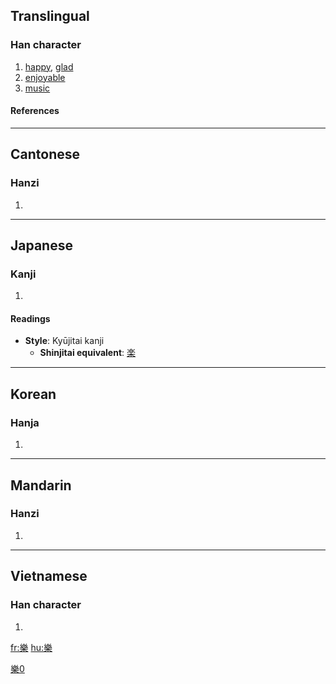 {{see|楽|乐}}

==Translingual==
===Han character===
{{Han char|rn=75|rad=木|as=11|sn=15|four=2290<sub>4</sub>|canj=女戈木 (VID)}}
# [[happy]], [[glad]]
# [[enjoyable]]
# [[music]]
====References====
{{Han ref|kx=0548.200|dkj=15399|dj=0936.060|hdz=21280.160|uh=6A02|ud=27138|bh=BCD6|bd=48342}}

----
==Cantonese==
===Hanzi===
{{yue-hanzi|jyut=ngaau6, lok6, ngok6|y=lok6, ngok6}}
# {{defn|Cantonese}}

----
==Japanese==
===Kanji===
{{ja-kanji|grade=|rs=木11}}
# {{defn|Japanese}} 
====Readings====
{{ja-readings|on=[[がく]] (gaku), [[らく]] (raku), [[ごう]] (gō)|kun=[[たのしい]] (tanoshii), [[たのしむ]] (tanoshimu)}}

* '''Style''': Kyūjitai kanji
** '''Shinjitai equivalent''': [[楽]]

----
==Korean==
===Hanja===
{{ko-hanja|hangeul=[[악]], [[락]]>낙, 요|eumhun=|rv=ak, rak>nak, yo|mr=ak, rak>nak, yo|y=ak, lak>nak, yo}}
# {{defn|Korean}}

----
==Mandarin==
===Hanzi===
{{cmn-hanzi|sim=乐|pin=[[lè]] (le4), [[luò]] (luo4), [[yào]] (yao4), [[yuè]] (yue4), [[liáo]] (liao2)|wg=le<sup>4</sup>, lo<sup>4</sup>, yao<sup>4</sup>, yüeh<sup>4</sup>}}
# {{defn|Mandarin}}

----
==Vietnamese==
===Han character===
{{vi-hantu|lạc (happy), nhạc (music)}}
# {{defn|Vietnamese}}

[[fr:樂]]
[[hu:樂]]


[[Category:CJKV characters simplified differently in Japan and China|樂0]]